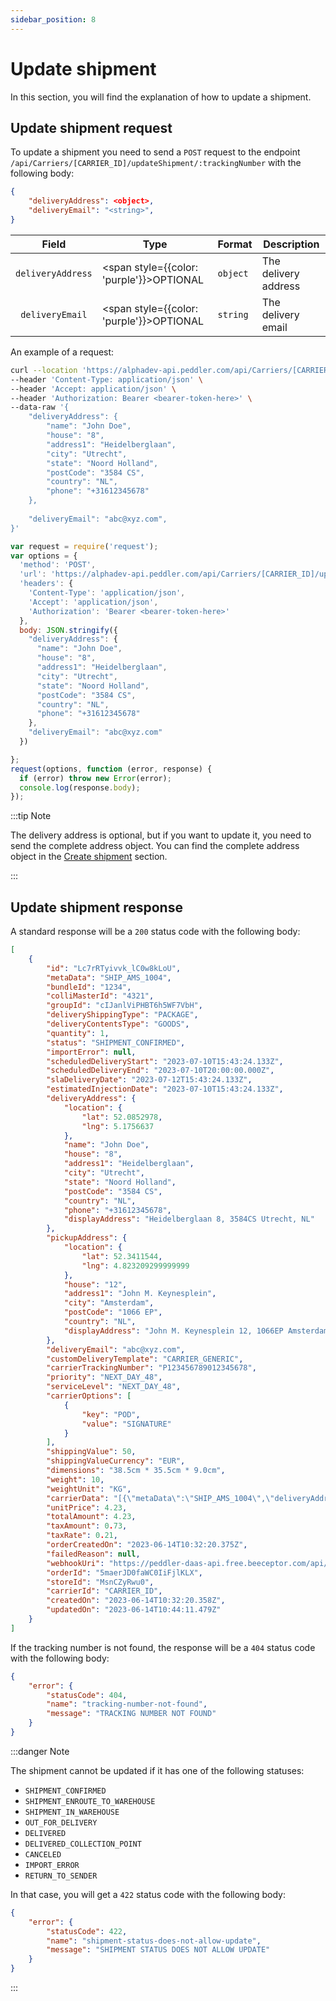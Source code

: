 ```yaml
---
sidebar_position: 8
---
```


# Update shipment

In this section, you will find the explanation of how to update a shipment.

## Update shipment request

To update a shipment you need to send a `POST` request to the endpoint `/api/Carriers/[CARRIER_ID]/updateShipment/:trackingNumber` with the following body:

```json title="Request body"
{
    "deliveryAddress": <object>,
    "deliveryEmail": "<string>",
}
```

| Field | Type | Format | Description |
|:---:|---|---|---|
| ``deliveryAddress`` | <span style={{color: 'purple'}}>OPTIONAL</span> | ``object`` | The delivery address |
| ``deliveryEmail`` | <span style={{color: 'purple'}}>OPTIONAL</span> | ``string`` | The delivery email |

An example of a request:



<Tabs>
<TabItem value="cURL">


```bash title="cURL example"
curl --location 'https://alphadev-api.peddler.com/api/Carriers/[CARRIER_ID]/updateShipment/P123456789012345678' \
--header 'Content-Type: application/json' \
--header 'Accept: application/json' \
--header 'Authorization: Bearer <bearer-token-here>' \
--data-raw '{
    "deliveryAddress": {
        "name": "John Doe",
        "house": "8",
        "address1": "Heidelberglaan",
        "city": "Utrecht",
        "state": "Noord Holland",
        "postCode": "3584 CS",
        "country": "NL",
        "phone": "+31612345678"
    },
    
    "deliveryEmail": "abc@xyz.com",
}'
```


</TabItem>
<TabItem value="JavaScript">


```js title="JavaScript example"
var request = require('request');
var options = {
  'method': 'POST',
  'url': 'https://alphadev-api.peddler.com/api/Carriers/[CARRIER_ID]/updateShipment/P123456789012345678',
  'headers': {
    'Content-Type': 'application/json',
    'Accept': 'application/json',
    'Authorization': 'Bearer <bearer-token-here>'
  },
  body: JSON.stringify({
    "deliveryAddress": {
      "name": "John Doe",
      "house": "8",
      "address1": "Heidelberglaan",
      "city": "Utrecht",
      "state": "Noord Holland",
      "postCode": "3584 CS",
      "country": "NL",
      "phone": "+31612345678"
    },
    "deliveryEmail": "abc@xyz.com"
  })

};
request(options, function (error, response) {
  if (error) throw new Error(error);
  console.log(response.body);
});
```


</TabItem>
</Tabs>

:::tip Note

The delivery address is optional, but if you want to update it, you need to send the complete address object. You can find the complete address object in the [Create shipment](create-manifest) section.

:::

## Update shipment response

A standard response will be a `200` status code with the following body:

```json title="Response body with 200 status"
[
    {
        "id": "Lc7rRTyivvk_lC0w8kLoU",
        "metaData": "SHIP_AMS_1004",
        "bundleId": "1234",
        "colliMasterId": "4321",
        "groupId": "cIJanlViPHBT6h5WF7VbH",
        "deliveryShippingType": "PACKAGE",
        "deliveryContentsType": "GOODS",
        "quantity": 1,
        "status": "SHIPMENT_CONFIRMED",
        "importError": null,
        "scheduledDeliveryStart": "2023-07-10T15:43:24.133Z",
        "scheduledDeliveryEnd": "2023-07-10T20:00:00.000Z",
        "slaDeliveryDate": "2023-07-12T15:43:24.133Z",
        "estimatedInjectionDate": "2023-07-10T15:43:24.133Z",
        "deliveryAddress": {
            "location": {
                "lat": 52.0852978,
                "lng": 5.1756637
            },
            "name": "John Doe",
            "house": "8",
            "address1": "Heidelberglaan",
            "city": "Utrecht",
            "state": "Noord Holland",
            "postCode": "3584 CS",
            "country": "NL",
            "phone": "+31612345678",
            "displayAddress": "Heidelberglaan 8, 3584CS Utrecht, NL"
        },
        "pickupAddress": {
            "location": {
                "lat": 52.3411544,
                "lng": 4.823209299999999
            },
            "house": "12",
            "address1": "John M. Keynesplein",
            "city": "Amsterdam",
            "postCode": "1066 EP",
            "country": "NL",
            "displayAddress": "John M. Keynesplein 12, 1066EP Amsterdam, NL"
        },
        "deliveryEmail": "abc@xyz.com",
        "customDeliveryTemplate": "CARRIER_GENERIC",
        "carrierTrackingNumber": "P123456789012345678",
        "priority": "NEXT_DAY_48",
        "serviceLevel": "NEXT_DAY_48",
        "carrierOptions": [
            {
                "key": "POD",
                "value": "SIGNATURE"
            }
        ],
        "shippingValue": 50,
        "shippingValueCurrency": "EUR",
        "dimensions": "38.5cm * 35.5cm * 9.0cm",
        "weight": 10,
        "weightUnit": "KG",
        "carrierData": "[{\"metaData\":\"SHIP_AMS_1004\",\"deliveryAddress\":{\"location\":{\"lat\":52.3798095,\"lng\":4.893396099999999},\"name\":\"John Doe\",\"house\":\"30\",\"address1\":\"Haarlemmerstraat\",\"city\":\"Amsterdam\",\"state\":\"Noord Holland\",\"postCode\":\"1013 ER\",\"country\":\"NL\",\"phone\":\"+31612345678\",\"displayAddress\":\"Haarlemmerstraat 30, 1013 ER Amsterdam, Netherlands\",\"previousAddress\":\"Haarlemmerstraat 30, 1013ER Amsterdam, NL\"},\"bundleId\":\"1234\",\"colliMasterId\":\"4321\",\"colliCount\":2,\"deliveryEmail\":\"abc@xyz.com\",\"deliveryShippingType\":\"PACKAGE\",\"deliveryContentsType\":\"GOODS\",\"shippingValue\":\"50\",\"shippingValueCurrency\":\"EUR\",\"dimensions\":\"38.5cm * 35.5cm * 9.0cm\",\"weight\":\"10\",\"weightUnit\":\"KG\",\"estimatedInjectionDate\":\"2023-07-10T15:43:24.133Z\",\"carrierOptions\":[{\"key\":\"POD\",\"value\":\"SIGNATURE\"}],\"webhookUri\":\"https://peddler-daas-api.free.beeceptor.com/api/carriers/shipments\",\"serviceLevel\":\"NEXT_DAY_48\",\"carrierId\":\"CARRIER_ID\",\"status\":\"ADDED\",\"storeId\":\"Ri9-AyUV2Z\"}]",
        "unitPrice": 4.23,
        "totalAmount": 4.23,
        "taxAmount": 0.73,
        "taxRate": 0.21,
        "orderCreatedOn": "2023-06-14T10:32:20.375Z",
        "failedReason": null,
        "webhookUri": "https://peddler-daas-api.free.beeceptor.com/api/carriers/shipments",
        "orderId": "5maerJD0faWC0IiFjlKLX",
        "storeId": "MsnCZyRwu0",
        "carrierId": "CARRIER_ID",
        "createdOn": "2023-06-14T10:32:20.358Z",
        "updatedOn": "2023-06-14T10:44:11.479Z"
    }
]
```

If the tracking number is not found, the response will be a `404` status code with the following body:

```json title="Response body with 404 status"
{
    "error": {
        "statusCode": 404,
        "name": "tracking-number-not-found",
        "message": "TRACKING NUMBER NOT FOUND"
    }
}
```

:::danger Note

The shipment cannot be updated if it has one of the following statuses:
- `SHIPMENT_CONFIRMED`
- `SHIPMENT_ENROUTE_TO_WAREHOUSE`
- `SHIPMENT_IN_WAREHOUSE`
- `OUT_FOR_DELIVERY`
- `DELIVERED`
- `DELIVERED_COLLECTION_POINT`
- `CANCELED`
- `IMPORT_ERROR`
- `RETURN_TO_SENDER`


In that case, you will get a `422` status code with the following body:

```json title="Response body with 422 status"
{
    "error": {
        "statusCode": 422,
        "name": "shipment-status-does-not-allow-update",
        "message": "SHIPMENT STATUS DOES NOT ALLOW UPDATE"
    }
}
```

:::